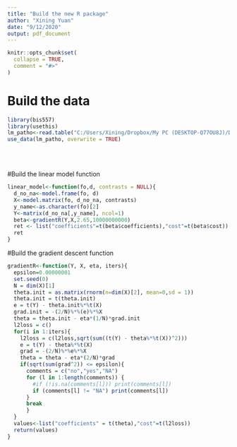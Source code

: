 ```yaml
---
title: "Build the new R package"
author: "Xining Yuan"
date: "9/12/2020"
output: pdf_document
---
```


```r
knitr::opts_chunk$set(
  collapse = TRUE,
  comment = "#>"
)
```

# Build the data
```r
library(bis557)
library(usethis)
lm_patho<-read.table("C:/Users/Xining/Dropbox/My PC (DESKTOP-Q77OU8J)/Desktop/Campus/First Year/First Semester/Computitional Statistics/bis557/data/lm_patho.csv",header=TRUE, sep=",")
use_data(lm_patho, overwrite = TRUE)
```
<br><br>


#Build the linear model function
```r
linear_model<-function(fo,d, contrasts = NULL){
  d_no_na<-model.frame(fo, d)
  X<-model.matrix(fo, d_no_na, contrasts)
  y_name<-as.character(fo)[2]
  Y<-matrix(d_no_na[,y_name], ncol=1)
  beta<-gradientR(Y,X,2.65,10000000000)
  ret <- list("coefficients"=t(beta$coefficients),"cost"=t(beta$cost))
  ret
}
```

#Build the gradient descent function
```r
gradientR<-function(Y, X, eta, iters){
  epsilon=0.00000001
  set.seed(0)
  N = dim(X)[1]
  theta.init = as.matrix(rnorm(n=dim(X)[2], mean=0,sd = 1))
  theta.init = t(theta.init)
  e = t(Y) - theta.init%*%t(X)
  grad.init = -(2/N)%*%(e)%*%X
  theta = theta.init - eta*(1/N)*grad.init
  l2loss = c()
  for(i in 1:iters){
    l2loss = c(l2loss,sqrt(sum((t(Y) - theta%*%t(X))^2)))
    e = t(Y) - theta%*%t(X)
    grad = -(2/N)%*%e%*%X
    theta = theta - eta*(2/N)*grad
    if(sqrt(sum(grad^2)) <= epsilon){
      comments = c("no","yes","NA")
      for (l in 1:length(comments)) {
        #if (!is.na(comments[l])) print(comments[l])
        if (comments[l] != "NA") print(comments[l])
      }
      break
      }
  }
  values<-list("coefficients" = t(theta),"cost"=t(l2loss))
  return(values)
}
```
